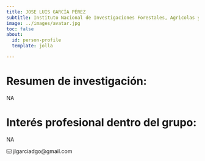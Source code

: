 ```yaml
---
title: JOSE LUIS GARCÍA PÉREZ
subtitle: Instituto Nacional de Investigaciones Forestales, Agrìcolas y Pecuarias, Aldama, Chihuahua (México)
image: ../images/avatar.jpg
toc: false
about: 
  id: person-profile
  template: jolla

---
```


:::{#person-profile}

# Resumen de investigación:
NA

#  Interés profesional dentro del grupo:
NA


 <svg aria-hidden="true" role="img" viewBox="0 0 512 512" style="height:1em;width:1em;vertical-align:-0.125em;margin-left:auto;margin-right:auto;font-size:inherit;fill:#71706F;overflow:visible;position:relative;"><path d="M64 112c-8.8 0-16 7.2-16 16v22.1L220.5 291.7c20.7 17 50.4 17 71.1 0L464 150.1V128c0-8.8-7.2-16-16-16H64zM48 212.2V384c0 8.8 7.2 16 16 16H448c8.8 0 16-7.2 16-16V212.2L322 328.8c-38.4 31.5-93.7 31.5-132 0L48 212.2zM0 128C0 92.7 28.7 64 64 64H448c35.3 0 64 28.7 64 64V384c0 35.3-28.7 64-64 64H64c-35.3 0-64-28.7-64-64V128z"/></svg>	jlgarciadgo@gmail.com		

:::
